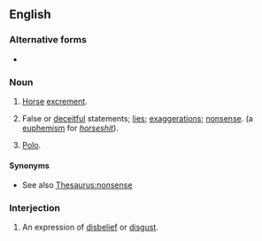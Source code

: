 {{also|horse-hockey}}
==English==

===Alternative forms===
* {{l|en|horse puckey}}

===Noun===
{{en-noun|-}}

# [[horse|Horse]] [[excrement]].
# {{lb|en|slang|euphemistic}} False or [[deceitful]] statements; [[lie]]s; [[exaggeration]]s; [[nonsense]]. (a [[euphemism]] for ''[[horseshit]]'').
# {{lb|en|sports}} [[polo|Polo]].

====Synonyms====
* See also [[Thesaurus:nonsense]]

===Interjection===
{{en-interj}}

# An expression of [[disbelief]] or [[disgust]].